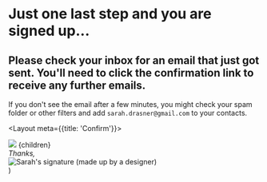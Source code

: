 <h1 class="text-orange-200 uppercase font-semibold tracking-wide">
  Just one last step and you are signed up...
</h1>

<h2 class="font-medium text-3xl">
  Please check your inbox for an email that just got sent. You'll need to click
  the confirmation link to receive any further emails.
</h2>

<p class="opacity-80 prose prose-lg">
  If you don't see the email after a few minutes, you might check your spam
  folder or other filters and add <code>sarah.drasner@gmail.com</code> to your
  contacts.
</p>


  <Layout meta={{title: 'Confirm'}}>
    <div class="max-w-2xl text-center space-y-5 mx-auto py-24">
      <Image src={EmailNotification} width={100} height={100} />
      {children}
      <div class="flex flex-col pt-6 text-gray-200 text-lg">
        <i>Thanks,</i>
        <div>
          <Image
            width={100}
            height={100}
            alt="Sarah's signature (made up by a designer)"
            aria-hidden="true"
            src={Signature}
          />
        </div>
      </div>
    </div>
  </Layout>
)
